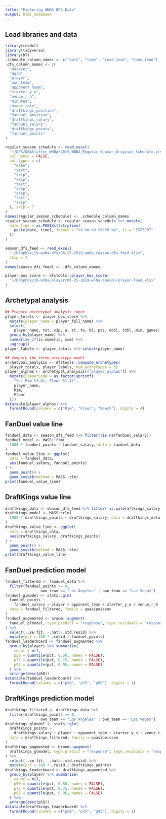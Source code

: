 ```yaml
---
title: "Exploring WNBA DFS Data"
output: html_notebook
---
```


## Load libraries and data
```r
library(readxl)
library(tidyverse)
library(DT)
.schedule_column_names <- c("date", "time", "road_team", "home_team")
.dfs_column_names <- c(
  "dataset",
  "date",
  "player",
  "own_team",
  "opponent_team",
  "starter_y_n",
  "venue_r_h",
  "minutes",
  "usage_rate",
  "draftkings_position",
  "fanduel_position",
  "draftkings_salary",
  "fanduel_salary",
  "draftkings_points",
  "fanduel_points"
)

regular_season_schedule <- read_excel(
  "~/DFS/NBAStuffer_WNBA/2019_WNBA_Regular_Season_Original_Schedule.xlsx",
  col_names = FALSE, 
  col_types = c(
    "date",
    "text", 
    "skip", 
    "skip", 
    "text", 
    "skip",
    "skip", 
    "text", 
    "skip"
  ), skip = 7
)
names(regular_season_schedule) <- .schedule_column_names
regular_season_schedule <- regular_season_schedule %>% mutate(
  date_time = as.POSIXct(strptime(
    paste(date, time), format = "%Y-%m-%d %I:%M %p", tz = "EST5EDT"
  ))
)

season_dfs_feed <- read_excel(
  "~/Dropbox/19-wnba-dfs/06-25-2019-wnba-season-dfs-feed.xlsx",
  skip = 2
)
names(season_dfs_feed) <- .dfs_column_names

player_box_score <- dfstools::player_box_score(
  "~/Dropbox/19-wnba-player/06-25-2019-wnba-season-player-feed.xlsx"
)

```

## Archetypal analysis
```r
## Prepare archetypal analysis input
player_totals <- player_box_score %>% 
  mutate(player_name = player_full_name) %>% 
  select(
    player_name, tot, x3p, a, st, to, bl, pts, ddbl, tdbl, min, games) %>% 
  group_by(player_name) %>% 
  summarize_if(is.numeric, sum) %>% 
  ungroup()
player_labels <- player_totals %>% select(player_name)

## Compute the three-archetype model
archetypal_analysis <- dfstools::compute_archetypes(
  player_totals, player_labels, num_archetypes = 3)
player_alphas <- archetypal_analysis[["player_alphas"]] %>% 
  mutate(PlayerCode = as_factor(sprintf(
    "%s: Rim %1.4f, Floor %1.4f",
    player_name, 
    Rim, 
    Floor
  )))
datatable(player_alphas) %>% 
  formatRound(columns = c("Rim", "Floor", "Bench"), digits = 4)

```


## FanDuel value line
```r
fanduel_data <- season_dfs_feed %>% filter(!is.na(fanduel_salary))
fanduel_model <- MASS::rlm(
  1000 * fanduel_points ~ fanduel_salary, data = fanduel_data
)
fanduel_value_line <- ggplot(
  data = fanduel_data, 
  aes(fanduel_salary, fanduel_points)
) +
  geom_point() + 
  geom_smooth(method = MASS::rlm)
print(fanduel_value_line)

```

## DraftKings value line
```r
draftkings_data <- season_dfs_feed %>% filter(!is.na(draftkings_salary))
draftkings_model <- MASS::rlm(
  1000 * draftkings_points ~ draftkings_salary, data = draftkings_data
)
draftkings_value_line <- ggplot(
  data = draftkings_data, 
  aes(draftkings_salary, draftkings_points)
) +
  geom_point() + 
  geom_smooth(method = MASS::rlm)
print(draftkings_value_line)

```

## FanDuel prediction model
```r
fanduel_filtered <- fanduel_data %>% 
  filter(fanduel_points >= 0, 
                own_team == "Los Angeles" | own_team == "Las Vegas")
fanduel_glmodel <- stats::glm(
  fanduel_points ~ 
    fanduel_salary + player + opponent_team + starter_y_n + venue_r_h - 1, 
  data = fanduel_filtered, family = quasipoisson
)
fanduel_augmented <- broom::augment(
  fanduel_glmodel, type.predict = "response", type.residuals = "response"
) %>% 
  select(-.se.fit, -.hat:-.std.resid) %>% 
  mutate(pct = 100 * .resid / fanduel_points)
fanduel_leaderboard <- fanduel_augmented %>% 
  group_by(player) %>% summarize(
    count = n(), 
    p50 = quantile(pct, 0.50, names = FALSE), 
    p75 = quantile(pct, 0.75, names = FALSE),
    p95 = quantile(pct, 0.95, names = FALSE)
  ) %>% 
  arrange(desc(p50))
datatable(fanduel_leaderboard) %>% 
  formatRound(columns = c("p50", "p75", "p95"), digits = 1)

```


## DraftKings prediction model
```r
draftkings_filtered <- draftkings_data %>% 
  filter(draftkings_points >= 0, 
                own_team == "Los Angeles" | own_team == "Las Vegas")
draftkings_glmodel <- stats::glm(
  draftkings_points ~ 
    draftkings_salary + player + opponent_team + starter_y_n + venue_r_h - 1, 
  data = draftkings_filtered, family = quasipoisson
)
draftkings_augmented <- broom::augment(
  draftkings_glmodel, type.predict = "response", type.residuals = "response"
) %>% 
  select(-.se.fit, -.hat:-.std.resid) %>% 
  mutate(pct = 100 * .resid / draftkings_points)
draftkings_leaderboard <- draftkings_augmented %>% 
  group_by(player) %>% summarize(
    count = n(), 
    p50 = quantile(pct, 0.50, names = FALSE), 
    p75 = quantile(pct, 0.75, names = FALSE),
    p95 = quantile(pct, 0.95, names = FALSE)
  ) %>% 
  arrange(desc(p50))
datatable(draftkings_leaderboard) %>% 
  formatRound(columns = c("p50", "p75", "p95"), digits = 1)

```

